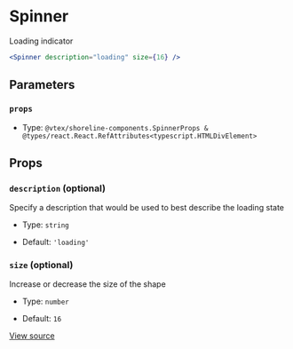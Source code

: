 # Spinner

Loading indicator

```jsx
<Spinner description="loading" size={16} />
```

## Parameters

### `props`

- Type: `@vtex/shoreline-components.SpinnerProps & @types/react.React.RefAttributes<typescript.HTMLDivElement>`

## Props

### `description` (optional)

Specify a description that would be used to best describe the loading state

- Type: `string`

- Default: `'loading'`

### `size` (optional)

Increase or decrease the size of the shape

- Type: `number`

- Default: `16`

[View source](https://github.com/vtex/shoreline/blob/471a221f9/packages/components/src/spinner/spinner.tsx#L13)
